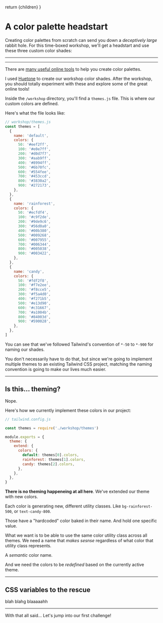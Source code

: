 

  return <MarkdownWrapper>{children}</MarkdownWrapper>
}

# A color palette headstart

Creating color palettes from scratch can send you down a _deceptively large_ rabbit hole. For this time-boxed workshop, we'll get a headstart and use these three custom color shades:

---

<div className="space-y-4">
  <ColorSpread color="default" />
  <ColorSpread color="rainforest" />
  <ColorSpread color="candy" />
</div>

---

There are [many useful online tools](#) to help you create color palettes.

I used [Huetone](https://huetone.ardov.me) to create our workshop color shades. After the workshop, you should totally experiment with these and explore some of the great online tools!

Inside the `/workshop` directory, you'll find a `themes.js` file. This is where our custom colors are defined.

Here's what the file looks like:

```js
// workshop/themes.js
const themes = [
  {
    name: 'default',
    colors: {
      50: '#eef2ff',
      100: '#e0e7ff',
      200: '#d0d7f7',
      300: '#aab9ff',
      400: '#8994ff',
      500: '#6b70fc',
      600: '#554fee',
      700: '#453ccd',
      800: '#3830a2',
      900: '#272173',
    },
  },
  {
    name: 'rainforest',
    colors: {
      50: '#ecfdf4',
      100: '#c9f2de',
      200: '#9de9c6',
      300: '#56d0a0',
      400: '#00b380',
      500: '#009268',
      600: '#007955',
      700: '#006344',
      800: '#005038',
      900: '#003422',
    },
  },
  {
    name: 'candy',
    colors: {
      50: '#fdf2f8',
      100: '#f7e2ee',
      200: '#f8cce5',
      300: '#f5a4d0',
      400: '#f271b5',
      500: '#e13d90',
      600: '#c31667',
      700: '#a1004b',
      800: '#84003d',
      900: '#590028',
    },
  },
]
```

You can see that we've followed Tailwind's convention of `*-50` to `*-900` for naming our shades.

You don't necessarily have to do that, but since we're going to implement multiple themes to an existing Tailwind CSS project, matching the naming convention is going to make our lives much easier.

---

## Is this... theming?

Nope.

Here's how we currently implement these colors in our project:

```js
// tailwind.config.js

const themes = require('./workshop/themes')

module.exports = {
  theme: {
    extend: {
      colors: {
        default: themes[0].colors,
        rainforest: themes[1].colors,
        candy: themes[2].colors,
      },
    },
  },
}
```

**There is no theming happeneing at all here**. We've extended our theme with new colors.

Each color is generating new, different utility classes. Like `bg-rainforest-500`, or `text-candy-800`.

Those have a "hardcoded" color baked in their name. And hold one specific value.

What we want is to be able to use the same color utility class across all themes. We need a name that _makes sesnse_ regardless of what color that utility class represents.

A _semantic_ color name.

And we need the colors to be _redefined_ based on the currently active theme.

---

## CSS variables to the rescue

blah blahg blaaaaahh

---

With that all said... Let's jump into our first challenge!

<ChallengeLink href="/workshop/01/challenge" text="Take challenge #1" />
